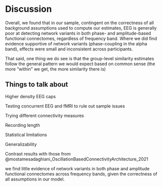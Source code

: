 # Discussion

Overall, we found that in our sample, contingent on the correctness of all background assumptions used to compute our estimates, EEG is generally poor at detecting network variants in both phase- and amplitude-based functional connectomes, regardless of frequency band. Where we did find evidence supportive of network variants (phase-coupling in the alpha band), effects were small and inconsistent across participants.

That said, one thing we do see is that the group-level similarity estimates follow the general pattern we would expect based on common sense (the more "within" we get, the more similarity there is)

## Things to talk about

Higher density EEG caps

Testing concurrent EEG and fMRI to rule out sample issues

Trying different connectivity measures

Recording length

Statistical limitations

Generalizability

Contrast results with those from @mostamesadaghiani_OscillationBasedConnectivityArchitecture_2021

we find little evidence of network variants in both phase and amplitude functional connectomes across frequency bands, given the correctness of all assumptions in our model.
